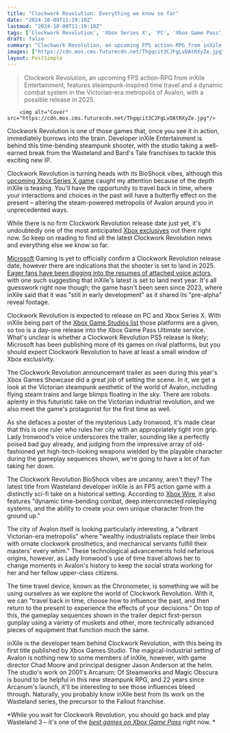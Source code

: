 ```yaml
---
title: "Clockwork Revolution: Everything we know so far"
date: "2024-10-09T11:19:10Z"
lastmod: "2024-10-09T11:19:10Z"
tags: ['Clockwork Revolution', 'Xbox Series X', 'PC', 'Xbox Game Pass', 'FPS', 'Action', 'RPG', 'Steampunk', 'Time Travel', 'inXile Entertainment', 'Xbox Game Studios']
draft: false
summary: "Clockwork Revolution, an upcoming FPS action-RPG from inXile Entertainment, features steampunk-inspired time travel and a dynamic combat system in the Victorian-era metropolis of Avalon, with a possible release in 2025."
images: ["https://cdn.mos.cms.futurecdn.net/Thgqcit3CJFgLvDAtRXyZe.jpg"]
layout: PostSimple
---
```

> Clockwork Revolution, an upcoming FPS action-RPG from inXile Entertainment, features steampunk-inspired time travel and a dynamic combat system in the Victorian-era metropolis of Avalon, with a possible release in 2025.


        <img alt="Cover" src="https://cdn.mos.cms.futurecdn.net/Thgqcit3CJFgLvDAtRXyZe.jpg"/>
        
Clockwork Revolution is one of those games that, once you see it in action, immediately burrows into the brain. Developer inXile Entertainment is behind this time-bending steampunk shooter, with the studio taking a well-earned break from the Wasteland and Bard's Tale franchises to tackle this exciting new IP. 

Clockwork Revolution is turning heads with its BioShock vibes, although this [upcoming Xbox Series X game](https://www.gamesradar.com/upcoming-xbox-series-x-games/) caught my attention because of the depth inXile is teasing. You'll have the opportunity to travel back in time, where your interactions and choices in the past will have a butterfly effect on the present – altering the steam-powered metropolis of Avalon around you in unprecedented ways. 

While there is no firm Clockwork Revolution release date just yet, it's undoubtedly one of the most anticipated [Xbox exclusives](https://www.gamesradar.com/xbox-exclusives/) out there right now. So keep on reading to find all the latest Clockwork Revolution news and everything else we know so far. 



[Microsoft](https://www.gamesradar.com/tag/microsoft/) Gaming is yet to officially confirm a Clockwork Revolution release date, however there are indications that the shooter is set to land in 2025. [Eager fans have been digging into the resumes of attached voice actors](https://www.gamesradar.com/games/rpg/bioshock-infinite-esque-steampunk-rpg-clockwork-revolutions-release-window-may-have-leaked-early-possibly-confirming-a-2025-launch/), with one such suggesting that inXile's latest is set to land next year. It's all guesswork right now though; the game hasn't been seen since 2023, where inXile said that it was "still in early development" as it shared its "pre-alpha" reveal footage. 



Clockwork Revolution is expected to release on PC and Xbox Series X. With inXile being part of the [Xbox Game Studios list](https://www.gamesradar.com/xbox-game-studios-microsoft/) those platforms are a given, so too is a day-one release into the Xbox Game Pass Ultimate service. What's unclear is whether a Clockwork Revolution PS5 release is likely; Microsoft has been publishing more of its games on rival platforms, but you should expect Clockwork Revolution to have at least a small window of Xbox exclusivity. 

The Clockwork Revolution announcement trailer as seen during this year's Xbox Games Showcase did a great job of setting the scene. In it, we get a look at the Victorian steampunk aesthetic of the world of Avalon, including flying steam trains and large blimps floating in the sky. There are robots aplenty in this futuristic take on the Victorian industrial revolution, and we also meet the game's protagonist for the first time as well. 

As she defaces a poster of the mysterious Lady Ironwood, it's made clear that this is one ruler who rules her city with an appropriately tight iron grip. Lady Ironwood's voice underscores the trailer, sounding like a perfectly poised bad guy already, and judging from the impressive array of old-fashioned yet high-tech-looking weapons wielded by the playable character during the gameplay sequences shown, we're going to have a lot of fun taking her down.



The Clockwork Revolution BioShock vibes are uncanny, aren't they? The latest title from Wasteland developer inXile is an FPS action game with a distinctly sci-fi take on a historical setting. According to [Xbox Wire](https://news.xbox.com/en-us/2023/06/11/clockwork-revolution-trailer-deep-dive/), it also features "dynamic time-bending combat, deep interconnected roleplaying systems, and the ability to create your own unique character from the ground up."

The city of Avalon itself is looking particularly interesting, a "vibrant Victorian-era metropolis" where "wealthy industrialists replace their limbs with ornate clockwork prosthetics, and mechanical servants fulfill their masters’ every whim." These technological advancements hold nefarious origins, however, as Lady Ironwood's use of time travel allows her to change moments in Avalon's history to keep the social strata working for her and her fellow upper-class citizens.

The time travel device, known as the Chronometer, is something we will be using ourselves as we explore the world of Clockwork Revolution. With it, we can "travel back in time, choose how to influence the past, and then return to the present to experience the effects of your decisions." On top of this, the gameplay sequences shown in the trailer depict first-person gunplay using a variety of muskets and other, more technically advanced pieces of equipment that function much the same.



inXile is the developer team behind Clockwork Revolution, with this being its first title published by Xbox Games Studio. The magical-industrial setting of Avalon is nothing new to some members of inXile, however, with game director Chad Moore and principal designer Jason Anderson at the helm. The studio's work on 2001's Arcanum: Of Steamworks and Magic Obscura is bound to be helpful in this new steampunk RPG, and 22 years since Arcanum's launch, it'll be interesting to see those influences bleed through. Naturally, you probably know inXile best from its work on the Wasteland series, the precursor to the Fallout franchise. 

*While you wait for Clockwork Revolution, you should go back and play Wasteland 3 – it's one of the *[<em>best games on Xbox Game Pass</em>](https://www.gamesradar.com/best-games-on-game-pass-xbox-pc/)* right now. *
        